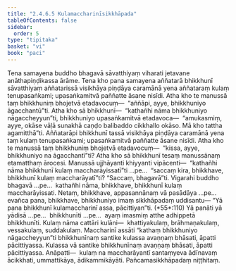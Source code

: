 ```yaml
---
title: "2.4.6.5 Kulamaccharinīsikkhāpada"
tableOfContents: false
sidebar:
  order: 5
type: "tipitaka"
basket: "vi"
book: "paci"
---
```



<DynamicBreadcrumb />

<Division number="1042" book="paci" e="ch" v="2" p="410">

<Paragraph number="3137" book="paci">
Tena samayena buddho bhagavā sāvatthiyaṃ viharati jetavane anāthapiṇḍikassa ārāme. Tena kho pana samayena aññatarā bhikkhunī sāvatthiyaṃ aññatarissā visikhāya piṇḍāya caramānā yena aññataraṃ kulaṃ tenupasaṅkami; upasaṅkamitvā paññatte āsane nisīdi. Atha kho te manussā taṃ bhikkhuniṃ bhojetvā etadavocuṃ—  “aññāpi, ayye, bhikkhuniyo āgacchantū”ti. Atha kho sā bhikkhunī—  “kathañhi nāma bhikkhuniyo nāgaccheyyun”ti, bhikkhuniyo upasaṅkamitvā etadavoca—  “amukasmiṃ, ayye, okāse vāḷā sunakhā caṇḍo balibaddo cikkhallo okāso. Mā kho tattha agamitthā”ti. Aññatarāpi bhikkhunī tassā visikhāya piṇḍāya caramānā yena taṃ kulaṃ tenupasaṅkami; upasaṅkamitvā paññatte āsane nisīdi. Atha kho te manussā taṃ bhikkhuniṃ bhojetvā etadavocuṃ—  “kissa, ayye, bhikkhuniyo na āgacchantī”ti?
</Paragraph>

<Paragraph number="3138" book="paci">
Atha kho sā bhikkhunī tesaṃ manussānaṃ etamatthaṃ ārocesi. Manussā ujjhāyanti khiyyanti vipācenti—  “kathañhi nāma bhikkhunī kulaṃ maccharāyissatī”ti …pe…  “saccaṃ kira, bhikkhave, bhikkhunī kulaṃ maccharāyatī”ti? “Saccaṃ, bhagavā”ti. Vigarahi buddho bhagavā …pe…  kathañhi nāma, bhikkhave, bhikkhunī kulaṃ maccharāyissati. Netaṃ, bhikkhave, appasannānaṃ vā pasādāya …pe…  evañca pana, bhikkhave, bhikkhuniyo imaṃ sikkhāpadaṃ uddisantu—
</Paragraph>

</Division>
<Division number="1043" book="paci" e="ch" v="2" p="411">

<Paragraph number="3139" book="paci">
<Emphasis>“Yā pana bhikkhunī kulamaccharinī assa, pācittiyan”</Emphasis>ti. (*55*:<Emphasis>110</Emphasis>)
</Paragraph>

</Division>
<Division number="1044" book="paci" e="ch" v="2" p="411">

<Paragraph number="3140" book="paci">
<Emphasis>Yā panā</Emphasis>ti yā yādisā …pe…  <Emphasis>bhikkhunī</Emphasis>ti …pe…  ayaṃ imasmiṃ atthe adhippetā bhikkhunīti.
</Paragraph>

<Paragraph number="3141" book="paci">
<Emphasis>Kulaṃ</Emphasis> nāma cattāri kulāni—  khattiyakulaṃ, brāhmaṇakulaṃ, vessakulaṃ, suddakulaṃ.
</Paragraph>

<Paragraph number="3142" book="paci">
<Emphasis>Maccharinī assā</Emphasis>ti “kathaṃ bhikkhuniyo nāgaccheyyun”ti bhikkhunīnaṃ santike kulassa avaṇṇaṃ bhāsati, āpatti pācittiyassa. Kulassa vā santike bhikkhunīnaṃ avaṇṇaṃ bhāsati, āpatti pācittiyassa.
</Paragraph>

</Division>
<Division number="1045" book="paci" e="ch" v="2" p="411">

<Paragraph number="3143" book="paci">
Anāpatti—  kulaṃ na maccharāyantī santaṃyeva ādīnavaṃ ācikkhati, ummattikāya, ādikammikāyāti.

</Paragraph>
</Division>

<Paragraph number="3144" type="center" book="paci">
Pañcamasikkhāpadaṃ niṭṭhitaṃ.
</Paragraph>